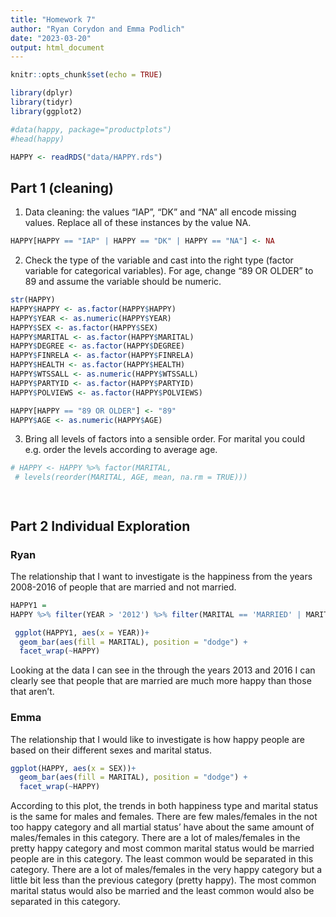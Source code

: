```yaml
---
title: "Homework 7"
author: "Ryan Corydon and Emma Podlich"
date: "2023-03-20"
output: html_document
---
```


```r
knitr::opts_chunk$set(echo = TRUE)
```


```r
library(dplyr)
library(tidyr)
library(ggplot2)
```


```r
#data(happy, package="productplots")
#head(happy)
```

```r
HAPPY <- readRDS("data/HAPPY.rds")
```

## Part 1 (cleaning)

1. Data cleaning: the values “IAP”, “DK” and “NA” all encode missing values. Replace all of these instances by the value NA.

```r
HAPPY[HAPPY == "IAP" | HAPPY == "DK" | HAPPY == "NA"] <- NA
```


2. Check the type of the variable and cast into the right type (factor variable for categorical variables). For age, change “89 OR OLDER” to 89 and assume the variable should be numeric.

```r
str(HAPPY)
HAPPY$HAPPY <- as.factor(HAPPY$HAPPY)
HAPPY$YEAR <- as.numeric(HAPPY$YEAR)
HAPPY$SEX <- as.factor(HAPPY$SEX)
HAPPY$MARITAL <- as.factor(HAPPY$MARITAL)
HAPPY$DEGREE <- as.factor(HAPPY$DEGREE)
HAPPY$FINRELA <- as.factor(HAPPY$FINRELA)
HAPPY$HEALTH <- as.factor(HAPPY$HEALTH)
HAPPY$WTSSALL <- as.numeric(HAPPY$WTSSALL)
HAPPY$PARTYID <- as.factor(HAPPY$PARTYID)
HAPPY$POLVIEWS <- as.factor(HAPPY$POLVIEWS)

HAPPY[HAPPY == "89 OR OLDER"] <- "89"
HAPPY$AGE <- as.numeric(HAPPY$AGE)
```



3. Bring all levels of factors into a sensible order. For marital you could e.g. order the levels according to average age.

```r

# HAPPY <- HAPPY %>% factor(MARITAL,
 # levels(reorder(MARITAL, AGE, mean, na.rm = TRUE))) 




```



## Part 2 Individual Exploration

### Ryan

The relationship that I want to investigate is the happiness from the years 2008-2016 of people that are married and not married.

```r
HAPPY1 = 
HAPPY %>% filter(YEAR > '2012') %>% filter(MARITAL == 'MARRIED' | MARITAL == 'DIVORCED') 
```

```r
 ggplot(HAPPY1, aes(x = YEAR))+
  geom_bar(aes(fill = MARITAL), position = "dodge") + 
  facet_wrap(~HAPPY) 
```

Looking at the data I can see in the through the years 2013 and 2016 I can clearly see that people that are married are much more happy than those that aren't. 

### Emma

The relationship that I would like to investigate is how happy people are based on their different sexes and marital status.

```r
ggplot(HAPPY, aes(x = SEX))+
  geom_bar(aes(fill = MARITAL), position = "dodge") + 
  facet_wrap(~HAPPY)
```

According to this plot, the trends in both happiness type and marital status is the same for males and females. There are few males/females in the not too happy category and all martial status' have about the same amount of males/females in this category. There are a lot of males/females in the pretty happy category and most common marital status would be married people are in this category. The least common would be separated in this category. There are a lot of males/females in the very happy category but a little bit less than the previous category (pretty happy). The most common marital status would also be married and the least common would also be separated in this category.
